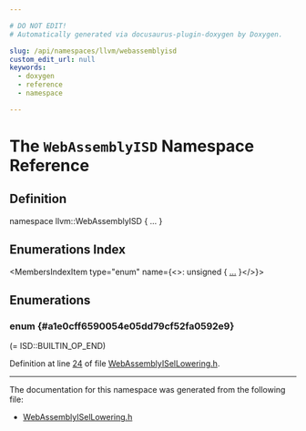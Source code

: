 ```yaml
---

# DO NOT EDIT!
# Automatically generated via docusaurus-plugin-doxygen by Doxygen.

slug: /api/namespaces/llvm/webassemblyisd
custom_edit_url: null
keywords:
  - doxygen
  - reference
  - namespace

---
```





# The `WebAssemblyISD` Namespace Reference

<DoxygenPage pluginConfig={pluginConfig}>



## Definition

<CodeBlock>namespace llvm::WebAssemblyISD &#123; ... &#125;</CodeBlock>

## Enumerations Index

<MembersIndex>

<MembersIndexItem
  type="enum"
  name={<>: unsigned &#123; <a href="#a1e0cff6590054e05dd79cf52fa0592e9">...</a> &#125;</>}>
</MembersIndexItem>

</MembersIndex>


<SectionDefinition>

## Enumerations

### enum  {#a1e0cff6590054e05dd79cf52fa0592e9}

<MemberDefinition
  prototype="enum llvm::WebAssemblyISD::NodeType : unsigned">

<EnumerationList title="Enumeration values">

<Link id="a1e0cff6590054e05dd79cf52fa0592e9abc64bd4a1eed9db36f5e1407b546e419" />
<EnumerationListItem name="FIRST_NUMBER">
 (= ISD::BUILTIN&#95;OP&#95;END)
</EnumerationListItem>

</EnumerationList>

Definition at line <a href="/docs/api/files/lib/lib/target/lib/target/webassembly/webassemblyisellowering-h/#l00024">24</a> of file <a href="/docs/api/files/lib/lib/target/lib/target/webassembly/webassemblyisellowering-h">WebAssemblyISelLowering.h</a>.
</MemberDefinition>

</SectionDefinition>

<hr/>

The documentation for this namespace was generated from the following file:

<ul>
<li><a href="/docs/api/files/lib/lib/target/lib/target/webassembly/webassemblyisellowering-h">WebAssemblyISelLowering.h</a></li>
</ul>

</DoxygenPage>

